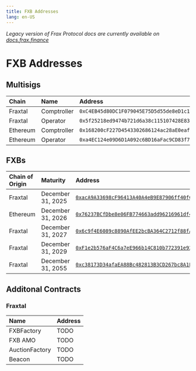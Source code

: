 ```yaml
---
title: FXB Addresses
lang: en-US
---
```


_Legacy version of Frax Protocol docs are currently available on [docs.frax.finance](https://docs.frax.finance)_

# FXB Addresses

## Multisigs

| Chain    | Name        | Address                                      |
| :------- | :---------- | :------------------------------------------- |
| Fraxtal  | Comptroller | `0xC4EB45d80DC1F079045E75D5d55de8eD1c1090E6` |
| Fraxtal  | Operator    | `0x5f25218ed9474b721d6a38c115107428E832fA2E` |
| Ethereum | Comptroller | `0x168200cF227D4543302686124ac28aE0eaf2cA0B` |
| Ethereum | Operator    | `0xa4EC124e09D6D1A092c6BD16aFac9CD83f73E3c3` |

## FXBs

| Chain of Origin | Maturity          | Address                                                                                                                 |
| :-------------- | :---------------- | :---------------------------------------------------------------------------------------------------------------------- |
| Fraxtal         | December 31, 2025 | [`0xacA9A33698cF96413A40A4eB9E87906ff40fC6CA`](https://fraxscan.com/address/0xacA9A33698cF96413A40A4eB9E87906ff40fC6CA) |
| Ethereum        | December 31, 2026 | [`0x76237BCfDbe8e06FB774663add96216961df4ff3`](https://etherscan.io/address/0x76237BCfDbe8e06FB774663add96216961df4ff3) |
| Fraxtal         | December 31, 2027 | [`0x6c9f4E6089c8890AfEE2bcBA364C2712f88fA818`](https://fraxscan.com/address/0x6c9f4E6089c8890AfEE2bcBA364C2712f88fA818) |
| Fraxtal         | December 31, 2029 | [`0xF1e2b576aF4C6a7eE966b14C810b772391e92153`](https://fraxscan.com/address/0xF1e2b576aF4C6a7eE966b14C810b772391e92153) |
| Fraxtal         | December 31, 2055 | [`0xc38173D34afaEA88Bc482813B3CD267bc8A1EA83`](https://fraxscan.com/address/0xc38173D34afaEA88Bc482813B3CD267bc8A1EA83) |

## Additonal Contracts

### Fraxtal

| Name           | Address |
| :------------- | :------ |
| FXBFactory     | TODO    |
| FXB AMO        | TODO    |
| AuctionFactory | TODO    |
| Beacon         | TODO    |
